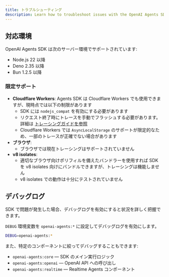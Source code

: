 ```yaml
---
title: トラブルシューティング
description: Learn how to troubleshoot issues with the OpenAI Agents SDK.
---
```


## 対応環境

OpenAI Agents SDK は次のサーバー環境でサポートされています:

- Node.js 22 以降
- Deno 2.35 以降
- Bun 1.2.5 以降

### 限定サポート

- **Cloudflare Workers**: Agents SDK は Cloudflare Workers でも使用できますが、現時点では以下の制限があります
  - SDK には `nodejs_compat` を有効にする必要があります
  - リクエスト終了時にトレースを手動でフラッシュする必要があります。詳細は [トレーシングガイドを参照](/openai-agents-js/ja/guides/tracing#export-loop-lifecycle)
  - Cloudflare Workers では `AsyncLocalStorage` のサポートが限定的なため、一部のトレースが正確でない場合があります
- **ブラウザ**:
  - ブラウザでは現在トレーシングはサポートされていません
- **v8 isolates**:
  - 適切なブラウザ向けポリフィルを備えたバンドラーを使用すれば SDK を v8 isolates 向けにバンドルできますが、トレーシングは機能しません
  - v8 isolates での動作は十分にテストされていません

## デバッグログ

SDK で問題が発生した場合、デバッグログを有効にすると状況を詳しく把握できます。

`DEBUG` 環境変数を `openai-agents:*` に設定してデバッグログを有効にします。

```bash
DEBUG=openai-agents:*
```

また、特定のコンポーネントに絞ってデバッグすることもできます:

- `openai-agents:core` — SDK のメイン実行ロジック
- `openai-agents:openai` — OpenAI API への呼び出し
- `openai-agents:realtime` — Realtime Agents コンポーネント
